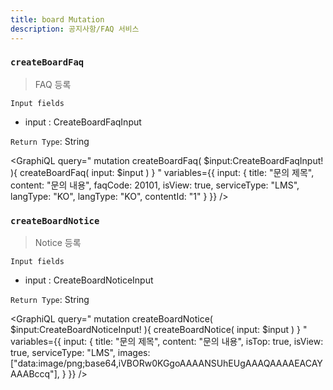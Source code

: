 ```yaml
---
title: board Mutation
description: 공지사항/FAQ 서비스 
---
```



### `createBoardFaq`
> FAQ 등록


`Input fields`
* input : <Link to="/input/board/#CreateBoardFaqInput">CreateBoardFaqInput</Link>

`Return Type`: String

<GraphiQL
  query="
  mutation createBoardFaq( $input:CreateBoardFaqInput! ){
    createBoardFaq( input: $input )
  }
  "
  variables={{
    input: {
      title: "문의 제목", 
      content: "문의 내용", 
      faqCode: 20101, 
      isView: true, 
      serviceType: "LMS", 
      langType: "KO",
      langType: "KO",
      contentId: "1" 
    }
  }}
/>

### `createBoardNotice`
> Notice 등록


`Input fields`
* input : <Link to="/input/board/#CreateBoardNoticeInput">CreateBoardNoticeInput</Link>

`Return Type`: String

<GraphiQL
  query="
  mutation createBoardNotice( $input:CreateBoardNoticeInput! ){
    createBoardNotice( input: $input )
  }
  "
  variables={{
    input: {
      title: "문의 제목", 
      content: "문의 내용", 
      isTop: true, 
      isView: true, 
      serviceType: "LMS", 
      images: ["data:image/png;base64,iVBORw0KGgoAAAANSUhEUgAAAQAAAAEACAYAAABccq"],
    }
  }}
/>